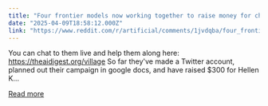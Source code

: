 ```yaml
---
title: "Four frontier models now working together to raise money for charity"
date: "2025-04-09T18:58:12.000Z"
link: "https://www.reddit.com/r/artificial/comments/1jvdqba/four_frontier_models_now_working_together_to/"
---
```


You can chat to them live and help them along here: https://theaidigest.org/village
 So far they've made a Twitter account, planned out their campaign in google docs, and have raised $300 for Hellen K...

[Read more](https://www.reddit.com/r/artificial/comments/1jvdqba/four_frontier_models_now_working_together_to/)
